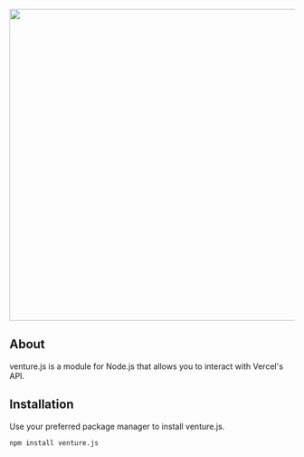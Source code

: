 <br />

<div align="center">
  <a href="https://github.com/m1-dev/venture">
    <img
      src="https://jvk6hm88bttdy90i.public.blob.vercel-storage.com/Venture%20Thumbnail%20Transparent-ulTDs1NTztIA9wiL2CM5XinqnUDKdQ.png"
      width="550"
    />
  </a>
</div>

## About

venture.js is a module for Node.js that allows you to interact with Vercel's API.

## Installation

Use your preferred package manager to install venture.js.

```sh npm2yarn
npm install venture.js
```
